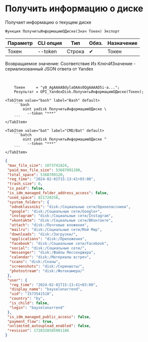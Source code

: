 ﻿---
sidebar_position: 1
description:  Получает информацию о текущем дискеСтраницы
keywords: [1C, 1С, 1С:Предприятие, 1С:Предприятие 8.3, API, Интеграция, Сервисы, Обмен, OneScript, CLI, Yandex Disk]
---


# Получить информацию о диске
 Получает информацию о текущем диске



`Функция ПолучитьИнформациюОДиске(Знач Токен) Экспорт`

  | Параметр | CLI опция | Тип | Обяз. | Назначение |
  |-|-|-|-|-|
  | Токен | --token | Строка | &#x2714; | Токен |

  
  Возвращаемое значение:   Соответствие Из КлючИЗначение - сериализованный JSON ответа от Yandex

<br/>




```bsl title="Пример использования для 1С:Предприятие/OneScript"
    Токен     = "y0_AgAAAABdylaOAAs0QgAAAAD5i-a...";
    Результат = OPI_YandexDisk.ПолучитьИнформациюОДиске(Токен);
```
    

 <Tabs>
  
    <TabItem value="bash" label="Bash" default>
        ```bash
            oint yadisk ПолучитьИнформациюОДиске \
              --token "***"
        ```
    </TabItem>
  
    <TabItem value="bat" label="CMD/Bat" default>
        ```batch
            oint yadisk ПолучитьИнформациюОДиске ^
              --token "***"
        ```
    </TabItem>
</Tabs>


```json title="Результат"
{
 "max_file_size": 1073741824,
 "paid_max_file_size": 53687091200,
 "total_space": 5368709120,
 "reg_time": "2024-02-01T15:13:41+03:00",
 "trash_size": 0,
 "is_paid": false,
 "is_idm_managed_folder_address_access": false,
 "used_space": 821720258,
 "system_folders": {
  "odnoklassniki": "disk:/Социальные сети/Одноклассники",
  "google": "disk:/Социальные сети/Google+",
  "instagram": "disk:/Социальные сети/Instagram",
  "vkontakte": "disk:/Социальные сети/ВКонтакте",
  "attach": "disk:/Почтовые вложения",
  "mailru": "disk:/Социальные сети/Мой Мир",
  "downloads": "disk:/Загрузки/",
  "applications": "disk:/Приложения",
  "facebook": "disk:/Социальные сети/Facebook",
  "social": "disk:/Социальные сети/",
  "messenger": "disk:/Файлы Мессенджера",
  "calendar": "disk:/Материалы встреч",
  "scans": "disk:/Сканы",
  "screenshots": "disk:/Скриншоты/",
  "photostream": "disk:/Фотокамера/"
 },
 "user": {
  "reg_time": "2024-02-01T15:13:41+03:00",
  "display_name": "bayselonarrend",
  "uid": "1573541518",
  "country": "by",
  "is_child": false,
  "login": "bayselonarrend"
 },
 "is_idm_managed_public_access": false,
 "payment_flow": true,
 "unlimited_autoupload_enabled": false,
 "revision": 1728328585901186
}
```
